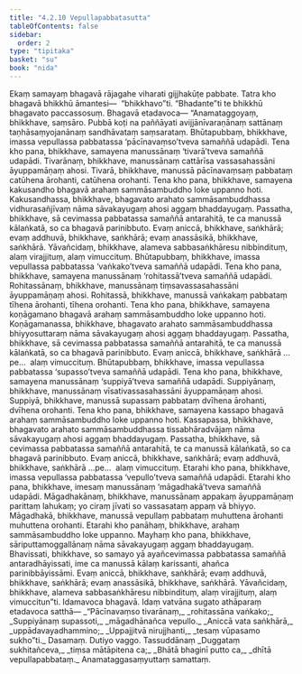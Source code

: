 ```yaml
---
title: "4.2.10 Vepullapabbatasutta"
tableOfContents: false
sidebar:
  order: 2
type: "tipitaka"
basket: "su"
book: "nida"
---
```



<DynamicBreadcrumb />

<Division number="143" book="nida">

<Paragraph number="885" book="nida">
Ekaṃ samayaṃ bhagavā rājagahe viharati gijjhakūṭe pabbate. Tatra kho bhagavā bhikkhū āmantesi—  “bhikkhavo”ti. “Bhadante”ti te bhikkhū bhagavato paccassosuṃ. Bhagavā etadavoca—
</Paragraph>

<Paragraph number="886" book="nida">
“Anamataggoyaṃ, bhikkhave, saṃsāro. Pubbā koṭi na paññāyati avijjānīvaraṇānaṃ sattānaṃ taṇhāsaṃyojanānaṃ sandhāvataṃ saṃsarataṃ. Bhūtapubbaṃ, bhikkhave, imassa vepullassa pabbatassa ‘pācīnavaṃso’tveva samaññā udapādi. Tena kho pana, bhikkhave, samayena manussānaṃ ‘tivarā’tveva samaññā udapādi. Tivarānaṃ, bhikkhave, manussānaṃ cattārīsa vassasahassāni āyuppamāṇaṃ ahosi. Tivarā, bhikkhave, manussā pācīnavaṃsaṃ pabbataṃ catūhena ārohanti, catūhena orohanti. Tena kho pana, bhikkhave, samayena kakusandho bhagavā arahaṃ sammāsambuddho loke uppanno hoti. Kakusandhassa, bhikkhave, bhagavato arahato sammāsambuddhassa vidhurasañjīvaṃ nāma sāvakayugaṃ ahosi aggaṃ bhaddayugaṃ. Passatha, bhikkhave, sā cevimassa pabbatassa samaññā antarahitā, te ca manussā kālaṅkatā, so ca bhagavā parinibbuto. Evaṃ aniccā, bhikkhave, saṅkhārā; evaṃ addhuvā, bhikkhave, saṅkhārā; evaṃ anassāsikā, bhikkhave, saṅkhārā. Yāvañcidaṃ, bhikkhave, alameva sabbasaṅkhāresu nibbindituṃ, alaṃ virajjituṃ, alaṃ vimuccituṃ.
</Paragraph>

<Paragraph number="887" book="nida">
Bhūtapubbaṃ, bhikkhave, imassa vepullassa pabbatassa ‘vaṅkako’tveva samaññā udapādi. Tena kho pana, bhikkhave, samayena manussānaṃ ‘rohitassā’tveva samaññā udapādi. Rohitassānaṃ, bhikkhave, manussānaṃ tiṃsavassasahassāni āyuppamāṇaṃ ahosi. Rohitassā, bhikkhave, manussā vaṅkakaṃ pabbataṃ tīhena ārohanti, tīhena orohanti. Tena kho pana, bhikkhave, samayena koṇāgamano bhagavā arahaṃ sammāsambuddho loke uppanno hoti. Koṇāgamanassa, bhikkhave, bhagavato arahato sammāsambuddhassa bhiyyosuttaraṃ nāma sāvakayugaṃ ahosi aggaṃ bhaddayugaṃ. Passatha, bhikkhave, sā cevimassa pabbatassa samaññā antarahitā, te ca manussā kālaṅkatā, so ca bhagavā parinibbuto. Evaṃ aniccā, bhikkhave, saṅkhārā …pe…  alaṃ vimuccituṃ.
</Paragraph>

<Paragraph number="888" book="nida">
Bhūtapubbaṃ, bhikkhave, imassa vepullassa pabbatassa ‘supasso’tveva samaññā udapādi. Tena kho pana, bhikkhave, samayena manussānaṃ ‘suppiyā’tveva samaññā udapādi. Suppiyānaṃ, bhikkhave, manussānaṃ vīsativassasahassāni āyuppamāṇaṃ ahosi. Suppiyā, bhikkhave, manussā supassaṃ pabbataṃ dvīhena ārohanti, dvīhena orohanti. Tena kho pana, bhikkhave, samayena kassapo bhagavā arahaṃ sammāsambuddho loke uppanno hoti. Kassapassa, bhikkhave, bhagavato arahato sammāsambuddhassa tissabhāradvājaṃ nāma sāvakayugaṃ ahosi aggaṃ bhaddayugaṃ. Passatha, bhikkhave, sā cevimassa pabbatassa samaññā antarahitā, te ca manussā kālaṅkatā, so ca bhagavā parinibbuto. Evaṃ aniccā, bhikkhave, saṅkhārā; evaṃ addhuvā, bhikkhave, saṅkhārā …pe…  alaṃ vimuccituṃ.
</Paragraph>

<Paragraph number="889" book="nida">
Etarahi kho pana, bhikkhave, imassa vepullassa pabbatassa ‘vepullo’tveva samaññā udapādi. Etarahi kho pana, bhikkhave, imesaṃ manussānaṃ ‘māgadhakā’tveva samaññā udapādi. Māgadhakānaṃ, bhikkhave, manussānaṃ appakaṃ āyuppamāṇaṃ parittaṃ lahukaṃ; yo ciraṃ jīvati so vassasataṃ appaṃ vā bhiyyo. Māgadhakā, bhikkhave, manussā vepullaṃ pabbataṃ muhuttena ārohanti muhuttena orohanti. Etarahi kho panāhaṃ, bhikkhave, arahaṃ sammāsambuddho loke uppanno. Mayhaṃ kho pana, bhikkhave, sāriputtamoggallānaṃ nāma sāvakayugaṃ aggaṃ bhaddayugaṃ. Bhavissati, bhikkhave, so samayo yā ayañcevimassa pabbatassa samaññā antaradhāyissati, ime ca manussā kālaṃ karissanti, ahañca parinibbāyissāmi. Evaṃ aniccā, bhikkhave, saṅkhārā; evaṃ addhuvā, bhikkhave, saṅkhārā; evaṃ anassāsikā, bhikkhave, saṅkhārā. Yāvañcidaṃ, bhikkhave, alameva sabbasaṅkhāresu nibbindituṃ, alaṃ virajjituṃ, alaṃ vimuccitun”ti.
</Paragraph>

<Paragraph number="890" book="nida">
Idamavoca bhagavā. Idaṃ vatvāna sugato athāparaṃ etadavoca satthā—
</Paragraph>

<Paragraph number="891" type="verses" book="nida">
_“Pācīnavaṃso tivarānaṃ,_  
_rohitassāna vaṅkako;_  
_Suppiyānaṃ supassoti,_  
_māgadhānañca vepullo._  

</Paragraph>

<Paragraph number="892" type="verses" book="nida">
_Aniccā vata saṅkhārā,_  
_uppādavayadhammino;_  
_Uppajjitvā nirujjhanti,_  
_tesaṃ vūpasamo sukho”ti._  


</Paragraph>
</Division>

<Paragraph number="893" type="center" book="nida">
Dasamaṃ.



</Paragraph>

<Paragraph number="894" type="center" book="nida">
Dutiyo vaggo.



</Paragraph>

<Paragraph number="895" type="center" book="nida">
Tassuddānaṃ


</Paragraph>

<Paragraph number="896" type="verses" book="nida">
_Duggataṃ sukhitañceva,_  
_tiṃsa mātāpitena ca;_  
_Bhātā bhaginī putto ca,_  
_dhītā vepullapabbataṃ._  


</Paragraph>

<Paragraph number="897" type="center" book="nida">
Anamataggasaṃyuttaṃ samattaṃ.
</Paragraph>